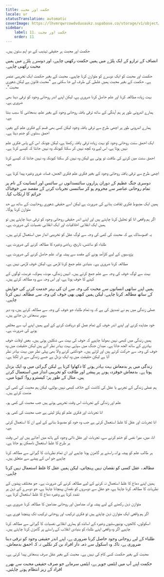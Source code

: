 ```yaml
---
title: حکمت اور محبت
locale: ur
statusTranslation: automatic
coverImage: https://lhvmrqwrcowdvduuaukz.supabase.co/storage/v1/object/public/strapi-uploads/small_cover-educacion-fundamental.webp-2d51a7828a2b1309555be27f7e2a61a0.webp
sidebar:
    label: 11. حکمت اور محبت
    order: 11
---
```

حکمت اور محبت ہر حقیقی تہذیب کے دو اہم ستون ہیں۔

انصاف کے ترازو کے ایک پلڑے میں ہمیں حکمت رکھنی چاہیے، اور دوسرے پلڑے میں ہمیں محبت رکھنی چاہیے۔

حکمت اور محبت کو ایک دوسرے کو متوازن کرنا چاہیے۔ محبت کے بغیر حکمت ایک تخریبی عنصر ہے۔ حکمت کے بغیر محبت ہمیں غلطی کی طرف لے جا سکتی ہے "محبت قانون ہے لیکن شعوری محبت"۔

بہت زیادہ مطالعہ کرنا اور علم حاصل کرنا ضروری ہے، لیکن اپنے اندر روحانی وجود کو ترقی دینا بھی ضروری ہے۔

ہمارے اندرونی طور پر ہم آہنگی کے ساتھ ترقی یافتہ روحانی وجود کے بغیر علم، بدمعاشی کا سبب بنتا ہے۔

ہمارے اندرونی طور پر اچھی طرح سے ترقی یافتہ وجود لیکن کسی بھی قسم کے فکری علم کے بغیر، احمق سنتوں کو جنم دیتا ہے۔

ایک احمق سنت روحانی وجود کو بہت زیادہ ترقی یافتہ رکھتا ہے، لیکن چونکہ اس کے پاس فکری علم نہیں ہوتا ہے، اس لیے وہ کچھ نہیں کر سکتا کیونکہ وہ نہیں جانتا کہ کیسے کرنا ہے۔

احمق سنت میں کرنے کی طاقت تو ہوتی ہے لیکن وہ نہیں کر سکتا کیونکہ وہ نہیں جانتا کہ کیسے کرنا ہے۔

اچھی طرح سے ترقی یافتہ روحانی وجود کے بغیر فکری علم فکری الجھن، فساد، غرور وغیرہ پیدا کرتا ہے۔

دوسری جنگ عظیم کے دوران ہزاروں سائنسدانوں نے سائنس اور انسانیت کے نام پر تمام روحانی عناصر سے محروم ہو کر سائنسی تجربات کرنے کے مقصد سے خوفناک جرائم کا ارتکاب کیا۔

ہمیں ایک مضبوط فکری ثقافت بنانے کی ضرورت ہے لیکن اسے حقیقی شعوری روحانیت کے ساتھ بے حد متوازن کرنا ہوگا۔

اگر ہم واقعی انا کو تحلیل کرنا چاہتے ہیں اور اپنے اندر حقیقی روحانی وجود کو ترقی دینا چاہتے ہیں تو ہمیں ایک انقلابی اخلاقیات اور ایک انقلابی نفسیات کی ضرورت ہے۔

یہ افسوسناک ہے کہ محبت کی کمی کی وجہ سے لوگ عقل کو تخریبی انداز میں استعمال کرتے ہیں۔

طلباء کو سائنس، تاریخ، ریاضی وغیرہ کا مطالعہ کرنے کی ضرورت ہے۔

پڑوسیوں کے لیے کارآمد ہونے کے مقصد سے پیشہ ورانہ علم حاصل کرنے کی ضرورت ہے۔

مطالعہ کرنا ضروری ہے۔ بنیادی علم جمع کرنا لازمی ہے، لیکن خوف لازمی نہیں ہے۔

بہت سے لوگ خوف کی وجہ سے علم جمع کرتے ہیں۔ انہیں زندگی، موت، بھوک، غربت، لوگوں کے کہنے کا خوف ہوتا ہے، اور اس وجہ سے وہ مطالعہ کرتے ہیں۔

ہمیں اپنے ساتھی انسانوں سے محبت کی وجہ سے ان کی بہتر خدمت کرنے کی خواہش کے ساتھ مطالعہ کرنا چاہیے، لیکن ہمیں کبھی بھی خوف کی وجہ سے مطالعہ نہیں کرنا چاہیے۔

عملی زندگی میں ہم نے تصدیق کی ہے کہ وہ تمام طلباء جو خوف کی وجہ سے مطالعہ کرتے ہیں، وہ دیر سویر بدمعاش بن جاتے ہیں۔

خود مشاہدہ کرنے اور اپنے اندر خوف کے تمام عمل کو دریافت کرنے کے لیے ہمیں اپنے آپ سے مخلص ہونے کی ضرورت ہے۔

ہمیں زندگی میں کبھی نہیں بھولنا چاہیے کہ خوف کی بہت سی شکلیں ہوتی ہیں۔ بعض اوقات خوف بہادری کے ساتھ الجھ جاتا ہے۔ میدان جنگ میں سپاہی بہت بہادر نظر آتے ہیں لیکن حقیقت میں وہ خوف کی وجہ سے حرکت کرتے ہیں اور لڑتے ہیں۔ خودکشی کرنے والا بھی پہلی نظر میں بہت بہادر نظر آتا ہے لیکن حقیقت میں وہ ایک بزدل ہے جسے زندگی سے ڈر لگتا ہے۔

زندگی میں ہر بدمعاش بہت بہادر ہونے کا دکھاوا کرتا ہے لیکن گہرائی میں وہ ایک بزدل ہوتا ہے۔ بدمعاش خوفزدہ ہونے پر پیشے اور طاقت کو تخریبی انداز میں استعمال کرتے ہیں۔ مثال کے طور پر؛ کیسترو روآ؛ کیوبا میں۔

ہم عملی زندگی کے تجربے یا عقل کی کاشت کے خلاف کبھی نہیں بولتے، لیکن ہم محبت کی کمی کی مذمت کرتے ہیں۔

علم اور زندگی کے تجربات اس وقت تخریبی ہوتے ہیں جب محبت کی کمی ہو۔

انا تجربات اور فکری علم کو پکڑ لیتی ہے جب محبت کی کمی ہو۔

انا تجربات اور عقل کا غلط استعمال کرتی ہے جب وہ خود کو مضبوط بنانے کے لیے ان کا استعمال کرتی ہے۔

انا، میں، میرا نفس کو ختم کرنے سے، تجربات اور عقل ذاتی وجود کے ہاتھ میں آجاتے ہیں اور اس وقت ہر طرح کا غلط استعمال ناممکن ہو جاتا ہے۔

ہر طالب علم کو پیشہ ورانہ راستے پر گامزن ہونا چاہیے اور ان تمام نظریات کا گہرائی سے مطالعہ کرنا چاہیے جو اس کے پیشے سے متعلق ہیں۔

مطالعہ، عقل کسی کو نقصان نہیں پہنچاتی، لیکن ہمیں عقل کا غلط استعمال نہیں کرنا چاہیے۔

ہمیں اپنے دماغ کا غلط استعمال نہ کرنے کے لیے مطالعہ کرنے کی ضرورت ہے۔ جو مختلف پیشوں کے نظریات کا مطالعہ کرنا چاہتا ہے، جو عقل سے دوسروں کو نقصان پہنچانا چاہتا ہے، جو دوسرے کے ذہن پر تشدد کرتا ہے وغیرہ دماغ کا غلط استعمال کرتا ہے۔

متوازن ذہن رکھنے کے لیے پیشہ ورانہ مضامین اور روحانی مضامین کا مطالعہ کرنا ضروری ہے۔

اگر ہم واقعی ایک متوازن ذہن چاہتے ہیں تو فکری ترکیب اور روحانی ترکیب تک پہنچنا فوری ہے۔

اسکولوں، کالجوں، یونیورسٹیوں وغیرہ کے اساتذہ کو ہماری انقلابی نفسیات کا گہرائی سے مطالعہ کرنا چاہیے اگر وہ واقعی اپنے طلباء کو بنیادی انقلاب کے راستے پر گامزن کرنا چاہتے ہیں۔

طلباء کے لیے روحانی وجود حاصل کرنا ضروری ہے، اپنے اندر حقیقی وجود کو ترقی دینا ضروری ہے، تاکہ وہ اسکول سے ذمہ دار افراد بن کر نکلیں نہ کہ احمق بدمعاش۔

محبت کے بغیر حکمت کسی کام کی نہیں ہے۔ محبت کے بغیر عقل صرف بدمعاش پیدا کرتی ہے۔

حکمت اپنے آپ میں ایٹمی جوہر ہے، ایٹمی سرمایے جو صرف حقیقی محبت سے بھرے افراد کے زیر انتظام ہونے چاہئیں۔

